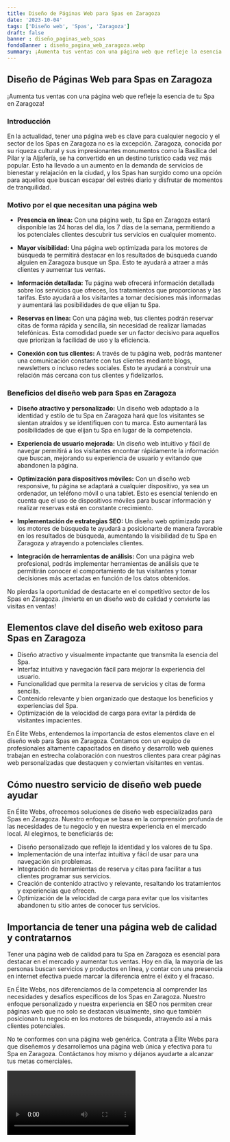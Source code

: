 ```yaml
---
title: Diseño de Páginas Web para Spas en Zaragoza
date: '2023-10-04'
tags: ['Diseño web', 'Spas', 'Zaragoza']
draft: false
banner : diseño_paginas_web_spas
fondoBanner : diseño_pagina_web_zaragoza.webp
summary: ¡Aumenta tus ventas con una página web que refleje la esencia de tu Spa en Zaragoza!
---
```


## Diseño de Páginas Web para Spas en Zaragoza

¡Aumenta tus ventas con una página web que refleje la esencia de tu Spa en Zaragoza!

### Introducción

En la actualidad, tener una página web es clave para cualquier negocio y el sector de los Spas en Zaragoza no es la excepción. Zaragoza, conocida por su riqueza cultural y sus impresionantes monumentos como la Basílica del Pilar y la Aljafería, se ha convertido en un destino turístico cada vez más popular. Esto ha llevado a un aumento en la demanda de servicios de bienestar y relajación en la ciudad, y los Spas han surgido como una opción para aquellos que buscan escapar del estrés diario y disfrutar de momentos de tranquilidad.

### Motivo por el que necesitan una página web

- **Presencia en línea:** Con una página web, tu Spa en Zaragoza estará disponible las 24 horas del día, los 7 días de la semana, permitiendo a los potenciales clientes descubrir tus servicios en cualquier momento.

- **Mayor visibilidad:** Una página web optimizada para los motores de búsqueda te permitirá destacar en los resultados de búsqueda cuando alguien en Zaragoza busque un Spa. Esto te ayudará a atraer a más clientes y aumentar tus ventas.

- **Información detallada:** Tu página web ofrecerá información detallada sobre los servicios que ofreces, los tratamientos que proporcionas y las tarifas. Esto ayudará a los visitantes a tomar decisiones más informadas y aumentará las posibilidades de que elijan tu Spa.

- **Reservas en línea:** Con una página web, tus clientes podrán reservar citas de forma rápida y sencilla, sin necesidad de realizar llamadas telefónicas. Esta comodidad puede ser un factor decisivo para aquellos que priorizan la facilidad de uso y la eficiencia.

- **Conexión con tus clientes:** A través de tu página web, podrás mantener una comunicación constante con tus clientes mediante blogs, newsletters o incluso redes sociales. Esto te ayudará a construir una relación más cercana con tus clientes y fidelizarlos.

### Beneficios del diseño web para Spas en Zaragoza

- **Diseño atractivo y personalizado:** Un diseño web adaptado a la identidad y estilo de tu Spa en Zaragoza hará que los visitantes se sientan atraídos y se identifiquen con tu marca. Esto aumentará las posibilidades de que elijan tu Spa en lugar de la competencia.

- **Experiencia de usuario mejorada:** Un diseño web intuitivo y fácil de navegar permitirá a los visitantes encontrar rápidamente la información que buscan, mejorando su experiencia de usuario y evitando que abandonen la página.

- **Optimización para dispositivos móviles:** Con un diseño web responsive, tu página se adaptará a cualquier dispositivo, ya sea un ordenador, un teléfono móvil o una tablet. Esto es esencial teniendo en cuenta que el uso de dispositivos móviles para buscar información y realizar reservas está en constante crecimiento.

- **Implementación de estrategias SEO:** Un diseño web optimizado para los motores de búsqueda te ayudará a posicionarte de manera favorable en los resultados de búsqueda, aumentando la visibilidad de tu Spa en Zaragoza y atrayendo a potenciales clientes.

- **Integración de herramientas de análisis:** Con una página web profesional, podrás implementar herramientas de análisis que te permitirán conocer el comportamiento de tus visitantes y tomar decisiones más acertadas en función de los datos obtenidos.

No pierdas la oportunidad de destacarte en el competitivo sector de los Spas en Zaragoza. ¡Invierte en un diseño web de calidad y convierte las visitas en ventas!

<GifSeo />

<Cta />

## Elementos clave del diseño web exitoso para Spas en Zaragoza

- Diseño atractivo y visualmente impactante que transmita la esencia del Spa.
- Interfaz intuitiva y navegación fácil para mejorar la experiencia del usuario.
- Funcionalidad que permita la reserva de servicios y citas de forma sencilla.
- Contenido relevante y bien organizado que destaque los beneficios y experiencias del Spa.
- Optimización de la velocidad de carga para evitar la pérdida de visitantes impacientes.

En Élite Webs, entendemos la importancia de estos elementos clave en el diseño web para Spas en Zaragoza. Contamos con un equipo de profesionales altamente capacitados en diseño y desarrollo web quienes trabajan en estrecha colaboración con nuestros clientes para crear páginas web personalizadas que destaquen y conviertan visitantes en ventas.

## Cómo nuestro servicio de diseño web puede ayudar

En Élite Webs, ofrecemos soluciones de diseño web especializadas para Spas en Zaragoza. Nuestro enfoque se basa en la comprensión profunda de las necesidades de tu negocio y en nuestra experiencia en el mercado local. Al elegirnos, te beneficiarás de:

- Diseño personalizado que refleje la identidad y los valores de tu Spa.
- Implementación de una interfaz intuitiva y fácil de usar para una navegación sin problemas.
- Integración de herramientas de reserva y citas para facilitar a tus clientes programar sus servicios.
- Creación de contenido atractivo y relevante, resaltando los tratamientos y experiencias que ofrecen.
- Optimización de la velocidad de carga para evitar que los visitantes abandonen tu sitio antes de conocer tus servicios.

## Importancia de tener una página web de calidad y contratarnos

Tener una página web de calidad para tu Spa en Zaragoza es esencial para destacar en el mercado y aumentar tus ventas. Hoy en día, la mayoría de las personas buscan servicios y productos en línea, y contar con una presencia en internet efectiva puede marcar la diferencia entre el éxito y el fracaso.

En Élite Webs, nos diferenciamos de la competencia al comprender las necesidades y desafíos específicos de los Spas en Zaragoza. Nuestro enfoque personalizado y nuestra experiencia en SEO nos permiten crear páginas web que no solo se destacan visualmente, sino que también posicionan tu negocio en los motores de búsqueda, atrayendo así a más clientes potenciales.

No te conformes con una página web genérica. Contrata a Élite Webs para que diseñemos y desarrollemos una página web única y efectiva para tu Spa en Zaragoza. Contáctanos hoy mismo y déjanos ayudarte a alcanzar tus metas comerciales.

<Video />

<CtaBot job='Spas' city='Zaragoza'/>

<Gmaps query='Zaragoza+españa+maps' />